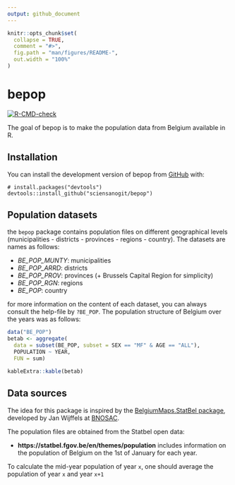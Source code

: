 ```yaml
---
output: github_document
---
```


<!-- README.md is generated from README.Rmd. Please edit that file -->

```r
knitr::opts_chunk$set(
  collapse = TRUE,
  comment = "#>",
  fig.path = "man/figures/README-",
  out.width = "100%"
)
```

# bepop

<!-- badges: start -->
[![R-CMD-check](https://github.com/sciensanogit/bepop/actions/workflows/R-CMD-check.yaml/badge.svg)](https://github.com/sciensanogit/bepop/actions/workflows/R-CMD-check.yaml)
<!-- badges: end -->

The goal of bepop is to make the population data from Belgium available in R.

## Installation

You can install the development version of bepop from [GitHub](https://github.com/) with:

```
# install.packages("devtools")
devtools::install_github("sciensanogit/bepop")
```

## Population datasets

the `bepop` package contains population files on different geographical levels (municipalities - districts - provinces -  regions - country). The datasets are names as follows:

* *BE_POP_MUNTY*: municipalities
* *BE_POP_ARRD*: districts
* *BE_POP_PROV*: provinces (+ Brussels Capital Region for simplicity)
* *BE_POP_RGN*: regions
* *BE_POP*: country

for more information on the content of each dataset, you can always consult the help-file by `?BE_POP`. The population structure of Belgium over the years was as follows:

```r
data("BE_POP")
betab <- aggregate(
  data = subset(BE_POP, subset = SEX == "MF" & AGE == "ALL"),
  POPULATION ~ YEAR,
  FUN = sum)

kableExtra::kable(betab)
```



## Data sources

The idea for this package is inspired by the [BelgiumMaps.StatBel package](https://github.com/bnosac/BelgiumMaps.StatBel), developed by Jan Wijffels at [BNOSAC](http://www.bnosac.be/index.php/blog/55-belgiummaps-statbel-r-package-with-administrative-boundaries-of-belgium).

The population files are obtained from the Statbel open data:

* **https://statbel.fgov.be/en/themes/population** includes information on the population of Belgium on the 1st of January for each year.

To calculate the mid-year population of year `x`, one should average the population of year `x` and year `x+1` 
